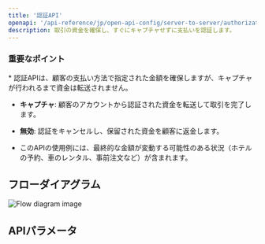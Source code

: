 ```yaml
---
title: '認証API'
openapi: '/api-reference/jp/open-api-config/server-to-server/authorization.json POST /api/v1/server-to-server-interface/authorization'
description: 取引の資金を確保し、すぐにキャプチャせずに支払いを認証します。
---
```


### 重要なポイント

<Info>
  * 認証APIは、顧客の支払い方法で指定された金額を確保しますが、キャプチャが行われるまで資金は転送されません。

  * **キャプチャ**: 顧客のアカウントから認証された資金を転送して取引を完了します。

  * **無効**: 認証をキャンセルし、保留された資金を顧客に返金します。

  * このAPIの使用例には、最終的な金額が変動する可能性のある状況（ホテルの予約、車のレンタル、事前注文など）が含まれます。
</Info>

## フローダイアグラム

![Flow diagram image](/images/timeline-diagram/flows-API-Authorisation-jp.svg)

## APIパラメータ
